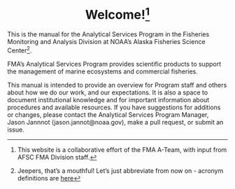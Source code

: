 <center><h1> Welcome![^1]</h1></center>

This is the manual for the Analytical Services Program in the Fisheries Monitoring and Analysis Division at NOAA's Alaska Fisheries Science Center[^2].

FMA's Analytical Services Program provides scientific products to support the management of marine ecosystems and commercial fisheries.

This manual is intended to provide an overview for Program staff and others about how we do our work, and our expectations. It is also a space to document institutional knowledge and for important information about procedures and available resources. If you have suggestions for additions or changes, please contact the Analytical Services Program Manager, Jason Jannnot (jason.jannot\@noaa.gov),  make a pull request, or submit an issue.


[^1]:This website is a collaborative effort of the FMA A-Team, with input from AFSC FMA Division staff.
[^2]:Jeepers, that's a mouthful!  Let's just abbreviate from now on - acronym definitions  are [here](999-acronyms.qmd#sec-acronyms)
